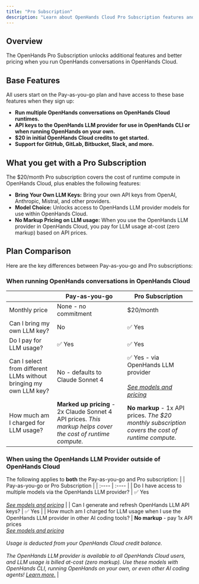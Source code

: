 ```yaml
---
title: "Pro Subscription"
description: "Learn about OpenHands Cloud Pro Subscription features and pricing."
---
```


## Overview

The OpenHands Pro Subscription unlocks additional features and better pricing when you run OpenHands conversations in
OpenHands Cloud.

## Base Features

All users start on the Pay-as-you-go plan and have access to these base features when they sign up:

* **Run multiple OpenHands conversations on OpenHands Cloud runtimes.**
* **API keys to the OpenHands LLM provider for use in OpenHands CLI or when running OpenHands on your own.**
* **$20 in initial OpenHands Cloud credits to get started.**
* **Support for GitHub, GitLab, Bitbucket, Slack, and more.**

## What you get with a Pro Subscription

The $20/month Pro subscription covers the cost of runtime compute in OpenHands Cloud, plus enables the following
features:

* **Bring Your Own LLM Keys:** Bring your own API keys from OpenAI, Anthropic, Mistral, and other providers.
* **Model Choice:** Unlocks access to OpenHands LLM provider models for use within OpenHands Cloud.
* **No Markup Pricing on LLM usage:** When you use the OpenHands LLM provider in OpenHands Cloud, you pay for
LLM usage at-cost (zero markup) based on API prices.

## Plan Comparison

Here are the key differences between Pay-as-you-go and Pro subscriptions:

### When running OpenHands conversations in OpenHands Cloud
|  | Pay-as-you-go | Pro Subscription |
| :---- | ----- | ----- |
| Monthly price | None \- no commitment | $20/month |
| Can I bring my own LLM key? | No | ✅ Yes |
| Do I pay for LLM usage? | ✅ Yes | ✅ Yes |
| Can I select from different LLMs without bringing my own LLM key? | No \- defaults to Claude Sonnet 4 | ✅ Yes \- via OpenHands LLM provider <br/><br/>[*See models and pricing*](https://docs.all-hands.dev/usage/llms/openhands-llms#pricing) |
| How much am I charged for LLM usage? | **Marked up pricing** \- 2x Claude Sonnet 4 API prices. *This markup helps cover the cost of runtime compute.* | **No markup** \- 1x API prices. *The $20 monthly subscription covers the cost of runtime compute.* |


### When using the OpenHands LLM Provider outside of OpenHands Cloud
The following applies to **both** the Pay-as-you-go and Pro subscription:
|  | Pay-as-you-go or Pro Subscription |
| :---- | :---- |
| Do I have access to multiple models via the OpenHands LLM provider? | ✅ Yes <br/><br/> [*See models and pricing*](https://docs.all-hands.dev/usage/llms/openhands-llms#pricing) |
| Can I generate and refresh OpenHands LLM API keys? | ✅ Yes |
| How much am I charged for LLM usage when I use the OpenHands LLM provider in other AI coding tools?  | **No markup** \- pay 1x API prices <br/> [*See models and pricing*](https://docs.all-hands.dev/usage/llms/openhands-llms#pricing) <br/><br/> *Usage is deducted from your OpenHands Cloud credit balance.*  <br/><br/> *The OpenHands LLM provider is available to all OpenHands Cloud users, and LLM usage is billed at-cost (zero markup). Use these models with OpenHands CLI, running OpenHands on your own, or even other AI coding agents\! [Learn more.](https://www.all-hands.dev/blog/access-state-of-the-art-llm-models-at-cost-via-openhands-gui-and-cli)* |
